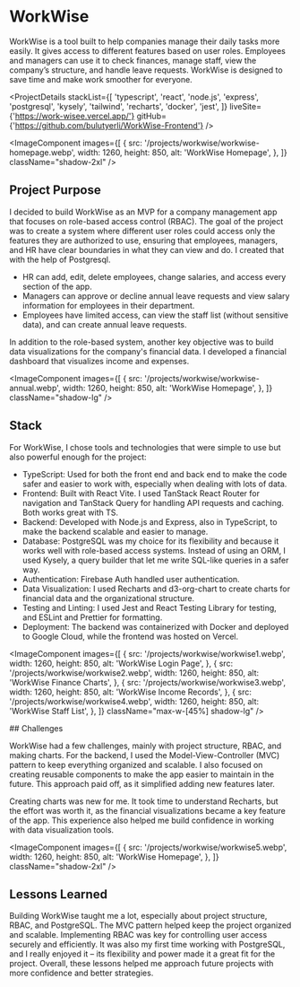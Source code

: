 # WorkWise

WorkWise is a tool built to help companies manage their daily tasks more
easily. It gives access to different features based on user roles. Employees
and managers can use it to check finances, manage staff, view the company’s
structure, and handle leave requests. WorkWise is designed to save time and
make work smoother for everyone.

<ProjectDetails
  stackList={[
    'typescript',
    'react',
    'node.js',
    'express',
    'postgresql',
    'kysely',
    'tailwind',
    'recharts',
    'docker',
    'jest',
  ]}
  liveSite={'https://work-wisee.vercel.app/'}
  gitHub={'https://github.com/bulutyerli/WorkWise-Frontend'}
/>

<ImageComponent
  images={[
    {
      src: '/projects/workwise/workwise-homepage.webp',
      width: 1260,
      height: 850,
      alt: 'WorkWise Homepage',
    },
  ]}
  className="shadow-2xl"
/>

## Project Purpose

I decided to build WorkWise as an MVP for a company management app that focuses on role-based access control (RBAC). The goal of the project was to create a system where different user roles could access only the features they are authorized to use, ensuring that employees, managers, and HR have clear boundaries in what they can view and do. I created that with the help of Postgresql.

- HR can add, edit, delete employees, change salaries, and access every section of the app.
- Managers can approve or decline annual leave requests and view salary information for employees in their department.
- Employees have limited access, can view the staff list (without sensitive data), and can create annual leave requests.

In addition to the role-based system, another key objective was to build data visualizations for the company's financial data. I developed a financial dashboard that visualizes income and expenses.

<div className="flex lg:gap-14 items-center flex-wrap lg:flex-nowrap">

<ImageComponent
  images={[
    {
      src: '/projects/workwise/workwise-annual.webp',
      width: 1260,
      height: 850,
      alt: 'WorkWise Homepage',
    },
  ]}
  className="shadow-lg"
/>

<div className="min-w-1/2">

## Stack

For WorkWise, I chose tools and technologies that were simple to use but also powerful enough for the project:

- TypeScript: Used for both the front end and back end to make the code safer and easier to work with, especially when dealing with lots of data.
- Frontend: Built with React Vite. I used TanStack React Router for navigation and TanStack Query for handling API requests and caching. Both works great with TS.
- Backend: Developed with Node.js and Express, also in TypeScript, to make the backend scalable and easier to manage.
- Database: PostgreSQL was my choice for its flexibility and because it works well with role-based access systems. Instead of using an ORM, I used Kysely, a query builder that let me write SQL-like queries in a safer way.
- Authentication: Firebase Auth handled user authentication.
- Data Visualization: I used Recharts and d3-org-chart to create charts for financial data and the organizational structure.
- Testing and Linting: I used Jest and React Testing Library for testing, and ESLint and Prettier for formatting.
- Deployment: The backend was containerized with Docker and deployed to Google Cloud, while the frontend was hosted on Vercel.

</div>
</div>

<ImageComponent
  images={[
    {
      src: '/projects/workwise/workwise1.webp',
      width: 1260,
      height: 850,
      alt: 'WorkWise Login Page',
    },
    {
      src: '/projects/workwise/workwise2.webp',
      width: 1260,
      height: 850,
      alt: 'WorkWise Finance Charts',
    },
    {
      src: '/projects/workwise/workwise3.webp',
      width: 1260,
      height: 850,
      alt: 'WorkWise Income Records',
    },
    {
      src: '/projects/workwise/workwise4.webp',
      width: 1260,
      height: 850,
      alt: 'WorkWise Staff List',
    },
  ]}
  className="max-w-[45%] shadow-lg"
/>

<div className="justify-self-center text-center">
## Challenges

WorkWise had a few challenges, mainly with project structure, RBAC, and making charts. For the backend, I used the Model-View-Controller (MVC) pattern to keep everything organized and scalable. I also focused on creating reusable components to make the app easier to maintain in the future. This approach paid off, as it simplified adding new features later.

Creating charts was new for me. It took time to understand Recharts, but the effort was worth it, as the financial visualizations became a key feature of the app. This experience also helped me build confidence in working with data visualization tools.

</div>

<ImageComponent
  images={[
    {
      src: '/projects/workwise/workwise5.webp',
      width: 1260,
      height: 850,
      alt: 'WorkWise Homepage',
    },
  ]}
  className="shadow-2xl"
/>

## Lessons Learned

Building WorkWise taught me a lot, especially about project structure, RBAC, and PostgreSQL. The MVC pattern helped keep the project organized and scalable. Implementing RBAC was key for controlling user access securely and efficiently. It was also my first time working with PostgreSQL, and I really enjoyed it – its flexibility and power made it a great fit for the project. Overall, these lessons helped me approach future projects with more confidence and better strategies.

